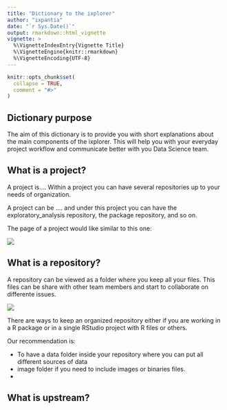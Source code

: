 ```yaml
---
title: "Dictionary to the ixplorer"
author: "ixpantia"
date: "`r Sys.Date()`"
output: rmarkdown::html_vignette
vignette: >
  %\VignetteIndexEntry{Vignette Title}
  %\VignetteEngine{knitr::rmarkdown}
  %\VignetteEncoding{UTF-8}
---
```


```r
knitr::opts_chunk$set(
  collapse = TRUE,
  comment = "#>"
)
```

## Dictionary purpose

The aim of this dictionary is to provide you with short explanations about the
main components of the ixplorer. This will help you with your everyday project
workflow and communicate better with you Data Science team.

## What is a project?

A project is.... Within a project you can have several repositories up to your 
needs of organization. 

A project can be .... and under this project you can have the exploratory_analysis
repository,  the package repository, and so on.

The page of a project would like similar to this one:

![](img/project.png)

## What is a repository?

A repository can be viewed as a folder where you keep all your files. This files
can be share with other team members and start to collaborate on differente issues.

![](img/repo.png)

There are ways to keep an organized repository either if you are working in a
R package or in a single RStudio project with  R files or others.

Our recommendation is:

- To have a data folder inside your repository where you can put all different
sources of data
- image folder if you need to include images or binaries files.
- 

## What is upstream?

